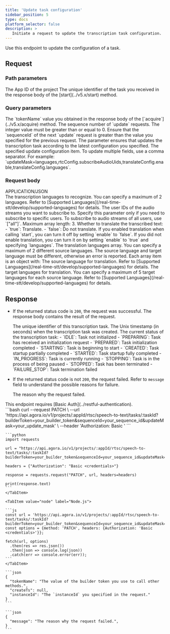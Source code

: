 ```yaml
---
title: 'Update task configuration'
sidebar_position: 5
type: docs
platform_selector: false
description: >
   Initiate a request to update the transcription task configuration.
---
```



<RestAPILayout>
  <LeftColumn
    title={frontMatter.title}
    method="PATCH"
    endpoint="https://api.agora.io/v1/projects/{appId}/rtsc/speech-to-text/tasks/{taskId}"
  >

Use this endpoint to update the configuration of a <Vpd k="NAME" /> task.

## Request

### Path parameters

<PathParameter name="appId" type="string" required={true}>
The App ID of the project
</PathParameter>
<PathParameter name="taskId" type="string" required={true}>
The unique identifier of the <Vpd k="NAME" /> task you received in the response body of the [start](../v5.x/start) method.
</PathParameter>

### Query parameters

<PathParameter name="builderToken" type="string" required={true}>
The `tokenName` value you obtained in the response body of the [`acquire`](../v5.x/acquire) method.
</PathParameter>

<PathParameter name="sequenceId" type="integer" required={true}>
The sequence number of `update` requests. The integer value must be greater than or equal to 0. Ensure that the `sequenceId` of the next `update` request is greater than the value you specified for the previous request. The parameter ensures that <Vg k="COMPANY" /> updates the transcription task according to the latest configuration you specified.
</PathParameter>

<PathParameter name="updateMask" type="string" required={true}>
The specified update configuration item. To update multiple fields, use a comma separator. For example: `updateMask=languages,rtcConfig.subscribeAudioUids,translateConfig.enable,translateConfig.languages`.
</PathParameter>

### Request body

<div class="api-mime-type">APPLICATION/JSON</div>

<ParameterList title="BODY" required={true}>
  <Parameter name="languages" type="array[string]" required={false}>
    The transcription languages to recognize. You can specify a maximum of 2 languages. Refer to [Supported Languages](/real-time-stt/develop/supported-languages) for details.
  </Parameter>

  <Parameter name="rtcConfig" type="object" required={false}>
    <Parameter name="subscribeAudioUids" type="array[string]" required={false}>
      The user IDs of the audio streams you want to subscribe to. Specify this parameter only if you need to subscribe to specific users. To subscribe to audio streams of all users, use `["all"]`. Maximum array length: 3.
    </Parameter>
  </Parameter>
  <Parameter name="translateConfig" type="object" required={false}>
    <Parameter name="enable" type="boolean" required={false}>
      Whether to translate the transcribed text:
      - `true`: Translate.
      - `false`: Do not translate.  
      If you enabled translation when calling `start`, you can turn it off by setting `enable` to `false`. If you did not enable translation, you can turn it on by setting `enable` to `true` and specifying `languages`.
    </Parameter>    
    <Parameter name="languages" type="array" required={false}>
      The translation languages array. You can specify a maximum of 2 different source languages. The source language and target language must be different, otherwise an error is reported.      
      Each array item is an object with:
      <Parameter name="source" type="string" required={true}>
        The source language for translation. Refer to [Supported Languages](/real-time-stt/develop/supported-languages) for details.
      </Parameter>      
      <Parameter name="target" type="array[string]" required={true}>
        The target languages for translation. You can specify a maximum of 5 target languages for each source language. Refer to [Supported Languages](/real-time-stt/develop/supported-languages) for details.
      </Parameter>
    </Parameter>
  </Parameter>    
</ParameterList>

## Response

- If the returned status code is `200`, the request was successful. The response body contains the result of the request.

  <ParameterList title="OK">
    <Parameter name="taskId" type="string" required={true}>
      The unique identifier of this transcription task.
    </Parameter>

    <Parameter name="createTs" type="integer" required={true}>
      The Unix timestamp (in seconds) when the transcription task was created.
    </Parameter>

    <Parameter name="status" type="string" required={true}>
      The current status of the transcription task:      
      - `IDLE`: Task not initialized
      - `PREPARING`: Task has received an initialization request
      - `PREPARED`: Task initialization completed
      - `STARTING`: Task is beginning to start
      - `CREATED`: Task startup partially completed
      - `STARTED`: Task startup fully completed
      - `IN_PROGRESS`: Task is currently running
      - `STOPPING`: Task is in the process of being paused
      - `STOPPED`: Task has been terminated
      - `FAILURE_STOP`: Task termination failed
    </Parameter>  
  </ParameterList>

- If the returned status code is not `200`, the request failed.  Refer to `message` field to understand the possible reasons for failure.

  <ParameterList title="Non-200">
    <Parameter name="message" type="string">
      The reason why the request failed.
    </Parameter>
  </ParameterList>

</LeftColumn>

<RightColumn>

<Section title="Authorization">
This endpoint requires [Basic Auth](../restful-authentication).
</Section>

<Section title="Request example">

  <Tabs groupId="code-examples">
    <TabItem value="curl" label="curl" default>
      ```bash
      curl --request PATCH \
        --url 'https://api.agora.io/v1/projects/:appId/rtsc/speech-to-text/tasks/:taskId?builderToken=your_builder_token&sequenceId=your_sequence_id&updateMask=your_update_mask' \
        --header 'Authorization: Basic <credentials>'
      ```
    </TabItem>
    <TabItem value="python" label="Python">

    ```python
    import requests

    url = "https://api.agora.io/v1/projects/:appId/rtsc/speech-to-text/tasks/:taskId?builderToken=your_builder_token&sequenceId=your_sequence_id&updateMask=your_update_mask"

    headers = {"Authorization": "Basic <credentials>"}

    response = requests.request("PATCH", url, headers=headers)

    print(response.text)
    ```
    </TabItem>

    <TabItem value="node" label="Node.js">

    ```js
    const url = 'https://api.agora.io/v1/projects/:appId/rtsc/speech-to-text/tasks/:taskId?builderToken=your_builder_token&sequenceId=your_sequence_id&updateMask=your_update_mask';
    const options = {method: 'PATCH', headers: {Authorization: 'Basic <credentials>'}};

    fetch(url, options)
      .then(res => res.json())
      .then(json => console.log(json))
      .catch(err => console.error(err));
    ```
    </TabItem>
  </Tabs>

</Section>
<Section title="Response example">

<Tabs groupId="response-examples">
  <TabItem value="200" label="200" default>

    ```json
    {
      "tokenName": "The value of the builder token you use to call other methods.",
      "createTs": null,
      "instanceId": "The `instanceId` you specified in the request."
    }
    ```
  </TabItem>
  <TabItem value="non-200" label="Non-200">

    ```json
    {
      "message": "The reason why the request failed.",
    }
    ```
  </TabItem>
</Tabs>

</Section>
</RightColumn>
</RestAPILayout>